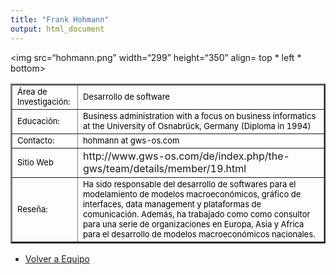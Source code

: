 ```yaml
---
title: "Frank Hohmann"
output: html_document
---
```

<html>
<body>
 
<img src="hohmann.png" width="299" height="350" align= top * left * bottom>

<table border="2">
                 
<tr>
<td> <font size="2" color="black"> Área de Investigación:</font>
 </td>

<td> <font size="2" color="black"> Desarrollo de software </font></td>

<tr>

<td> <font size="2" color="black"> Educación:</font>
 </td>

<td> <font size="2" color="black"> Business administration with a focus on business informatics at the University of Osnabrück, Germany (Diploma in 1994) </font>
</td>

</tr>

<tr>
<td> <font size="2" color="black"> Contacto:</font> </td>

<td> <font size="2" color="black"> hohmann at gws-os.com </font> </td>

</tr>

<tr> 
<td > <font size="2" color="black"> Sitio Web </font> </td> 
<td> http://www.gws-os.com/de/index.php/the-gws/team/details/member/19.html </td>

<tr>
<td> 
<font size="2" color="black"> Reseña: </font> </td>
<td><font size="2" color="black"> 
Ha sido responsable del desarrollo de softwares para el modelamiento de modelos macroeconómicos, gráfico de interfaces, data management y plataformas de comunicación. Además, ha trabajado como como consultor para una serie de organizaciones en Europa, Asia y Africa para el desarrollo de modelos macroeconómicos nacionales. 
 </font>
</td>
</tr>
</tr>


</table> 

- <a href="http://www.coforce.cl/equipo.html"> Volver a Equipo </a>

</body>


</html>